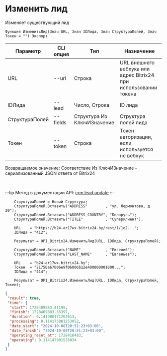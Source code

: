 ﻿---
sidebar_position: 5
---


# Изменить лид
 Изменяет существующий лид



`Функция ИзменитьЛид(Знач URL, Знач IDЛида, Знач СтруктураПолей, Знач Токен = "") Экспорт`

  | Параметр | CLI опция | Тип | Назначение |
  |-|-|-|-|
  | URL | --url | Строка | URL внешнего вебхука или адрес Bitrix24 при использовании токена |
  | IDЛида | --lead | Число, Строка | ID лида |
  | СтруктураПолей | --fields | Структура Из КлючИЗначение | Структура полей лида |
  | Токен | --token | Строка | Токен авторизации, если используется не вебхук |

  
  Возвращаемое значение:   Соответствие Из КлючИЗначение - сериализованный JSON ответа от Bitrix24

<br/>

:::tip
Метод в документации API: [crm.lead.update](https://dev.1c-bitrix.ru/rest_help/crm/leads/crm_lead_update.php)
:::
<br/>


```bsl title="Пример кода"
    СтруктураПолей = Новый Структура;
    СтруктураПолей.Вставить("ADDRESS"        , "ул. Лермонтова, д. 20");
    СтруктураПолей.Вставить("ADDRESS_COUNTRY", "Беларусь");
    СтруктураПолей.Вставить("TITLE"          , "Суперклиент");

    URL    = "https://b24-ar17wx.bitrix24.by/rest/1/1o2...";
    IDЛида = "412";

    Результат = OPI_Bitrix24.ИзменитьЛид(URL, IDЛида, СтруктураПолей);

    СтруктураПолей.Вставить("NAME"           , "Евгений");
    СтруктураПолей.Вставить("LAST_NAME"      , "Евгеньев");

    URL    = "b24-ar17wx.bitrix24.by";
    Токен  = "21750a67006e9f06006b12e400000001000...";
    IDЛида = "414";

    Результат = OPI_Bitrix24.ИзменитьЛид(URL, IDЛида, СтруктураПолей, Токен);
```
    



```json title="Результат"
{
 "result": true,
 "time": {
  "start": 1728409883.41199,
  "finish": 1728409883.55397,
  "duration": 0.141980171203613,
  "processing": 0.114175081253052,
  "date_start": "2024-10-08T20:51:23+03:00",
  "date_finish": "2024-10-08T20:51:23+03:00",
  "operating_reset_at": 1728410483,
  "operating": 0.114147901535034
 }
}
```
